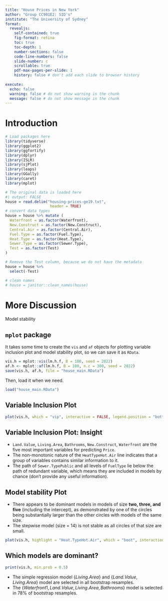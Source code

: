 ```yaml
---
title: "House Prices in New York"
author: "Group CC901E2: SID's"
institute: "The University of Sydney"
format:
  revealjs:
    self-contained: true
    fig-format: retina
    toc: true
    toc-depth: 1
    number-sections: false
    code-line-numbers: false
    slide-number: c
    scrollable: true
    pdf-max-pages-per-slide: 1
    history: false # don't add each slide to browser history
    
execute:
  echo: false
  warning: false # do not show warning in the chunk
  message: false # do not show message in the chunk
---
```


# Introduction

```r
# Load packages here
library(tidyverse)
library(ggplot2)
library(ggfortify)
library(dplyr)
library(ISLR)
library(sjPlot)
library(leaps)
library(GGally)
library(caret)
library(mplot)
```

```r
# The original data is loaded here
#| output: FALSE
house = read.delim("housing-prices-ge19.txt", 
                    header = TRUE)
# convert data types
house = house %>% mutate (
  Waterfront = as.factor(Waterfront),
  New.Construct = as.factor(New.Construct),
  Central.Air = as.factor(Central.Air),
  Fuel.Type = as.factor(Fuel.Type),
  Heat.Type = as.factor(Heat.Type),
  Sewer.Type = as.factor(Sewer.Type),
  Test = as.factor(Test)
)

# Remove the Test column, because we do not have the metadata
house = house %>%
  select(-Test)

# clean names
# house = janitor::clean_names(house)
```




# More Discussion

Model stability

## `mplot` package {.smaller}

It takes some time to create the `vis` and `af` objects for plotting variable inclusion plot and model stability plot, so we can save it as `RData`.

```r
vis.h = mplot::vis(lm.h.f, B = 100, seed = 2022)
af.h <- mplot::af(lm.h.f, B = 100, n.c = 300, seed = 2022)
save(vis.h, af.h, file = "house_main.RData")
```
Then, load it when we need.
```r
load("house_main.RData")
```

## Variable Inclusion Plot {.smaller}

```r
plot(vis.h, which = "vip", interactive = FALSE, legend.position = "bottom")
```

## Variable Inclusion Plot: Insight {.smaller}

-   `Land.Value`, `Living.Area`, `Bathrooms`, `New.Construct`, `Waterfront` are the five most important variables for predicting `Price`.
-   The non-monotonic nature of the `HeatTypeHot.Air` line indicates that a group of variables contains similar information to it.
-   The path of `Sewer.TypePublic` and all levels of `FuelType` lie below the path of redundant variable, which means they are included in models by chance (don't provide any useful information).

## Model stability Plot {.smaller}

-   There appears to be dominant models in models of size **two, three, and five** (including the intercept), as demonstrated by one of the circles being substantially larger than the other circles with models of the same size.
-   The stepwise model (size = 14) is not stable as all circles of that size are small.

```r
plot(vis.h, highlight = "Heat.TypeHot.Air", which = "boot", interaction = F, max.circle = 10, seed = 2022, legend.position = "bottom")
```

## Which models are dominant? {.smaller}

```r
print(vis.h, min.prob = 0.5)
```
- The simple regression model $\{Living.Area\}$ and $\{Land.Value, Living.Area\}$ model are selected in all bootstrap resamples.
- The $\{Waterfront1, Land.Value, Living.Area, Bathrooms\}$ model is selected in 78% of bootstrap resamples.
